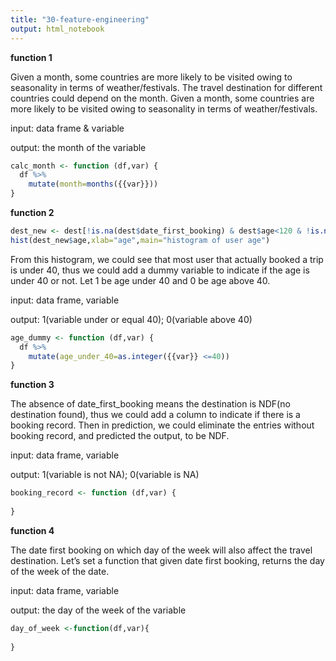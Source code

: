 ```yaml
---
title: "30-feature-engineering"
output: html_notebook
---
```


**function 1**

Given a month, some countries are more likely to be visited owing to seasonality in terms of weather/festivals. The travel destination for different countries could depend on the month. Given a month, some countries are more likely to be visited owing to seasonality in terms of weather/festivals.

input: data frame & variable

output: the month of the variable

```r
calc_month <- function (df,var) {
  df %>% 
    mutate(month=months({{var}}))
}

```

**function 2**

```r
dest_new <- dest[!is.na(dest$date_first_booking) & dest$age<120 & !is.na(dest$age),]
hist(dest_new$age,xlab="age",main="histogram of user age")
```

From this histogram, we could see that most user that actually booked a trip is under 40, thus we could add a dummy variable to indicate if the age is under 40 or not. Let 1 be age under 40 and 0 be age above 40.

input: data frame, variable

output: 1(variable under or equal 40); 0(variable above 40)

```r
age_dummy <- function (df,var) {
  df %>% 
    mutate(age_under_40=as.integer({{var}} <=40))
}

```

**function 3**

The absence of date_first_booking means the destination is NDF(no destination found), thus we could add a column to indicate if there is a booking record. Then in prediction, we could eliminate the entries without booking record, and predicted the output, to be NDF.

input: data frame, variable

output: 1(variable is not NA); 0(variable is NA)

```r
booking_record <- function (df,var) {
  
}

```


**function 4**

The date first booking on which day of the week will also affect the travel destination. Let's set a function that given date first booking, returns the day of the week of the date.

input: data frame, variable

output: the day of the week of the variable

```r
day_of_week <-function(df,var){
 
}

```